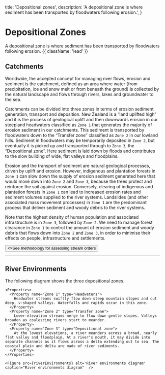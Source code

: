 
  title: 'Depositional zones',
  description:
    'A depositional zone is where sediment has been transported by floodwaters following erosion.',
}

# Depositional Zones

A depositional zone is where sediment has been transported by floodwaters following erosion. {{ className: 'lead' }}

##  <PyramidIcon /> Catchments

Worldwide, the accepted concept for managing river flows, erosion and sediment is the catchment, defined as an area where water (from precipitation, ice and snow melt or from beneath the ground) is collected by the natural landscape and flows through rivers, lakes and groundwater to the sea.

Catchments can be divided into three zones in terms of erosion sediment generation, transport and deposition.  New Zealand is a “land uplifted high” and it is the process of geological uplift and then downwards erosion in our steepland headwaters classified as `Zone 1` that generates the majority of erosion sediment in our catchments. This sediment is transported by floodwaters down to the “Transfer zone” classified as `Zone 2` in our lowland hills.  Sediment in floodwaters may be temporarily deposited in `Zone 2`, but eventually it is picked up and transported through to `Zone 3`, the “Depositional zone”. Here sediment is laid down by floods and contributes to the slow building of wide, flat valleys and floodplains.

Erosion and the transport of sediment are natural geological processes, driven by uplift and erosion.  However, indigenous and plantation forests in `Zone 1` can slow down the supply of erosion sediment generated here that would move down into `Zone 2` and `Zone 3`, because the trees protect and reinforce the soil against erosion. Conversely, clearing of indigenous and plantation forests in `Zone 1` can lead to increased erosion rates and sediment volumes supplied to the river systems. Landslides (and other associated mass movement processes) in `Zone 1` are the predominant process that deliver sediment and woody debris to the river systems.

Note that the highest density of human population and associated infrastructure is in `Zone 3`, followed by `Zone 2`.  We need to manage forest clearance in `Zone 1` to control the amount of erosion sediment and woody debris that flows down into `Zone 2` and `Zone 3`, in order to minimise their effects on people, infrastructure and settlements.

<div className="not-prose">
  <Button href="/stream-orders" variant="text" arrow="right">
    <>See methodology for assessing stream orders</>
  </Button>
</div>

---

## <WavesIcon /> River Environments

The following diagram shows the three depositional zones.

<Row>
  <Col>

    <Properties>
      <Property name="Zone 1" type="Headwaters">
        Headwater streams swiftly flow down steep mountain slopes and cut deep, v-shaped valleys. Waterfalls and rapids occur in this zone.
      </Property>
      <Property name="Zone 2" type="Transfer zone">
        Lower-elevation streams merge to flow down gentle slopes. Valleys broaden as coalescing rivers start to meander.
      </Property>
      <Property name="Zone 3" type="Depositional zone">
        At the lowest elevations, a river meanders across a broad, nearly flat valley and floodplain. At a river's mouth, it may divide into separate channels as it flows across a delta extending out to sea. The coastal plain and delta are made of river sediments.
      </Property>
    </Properties>

  </Col>
  <Col sticky>

    <Figure src={riverEnvironments} alt='River environments diagram' caption="River environments diagram"  />
    
  </Col>
</Row>
